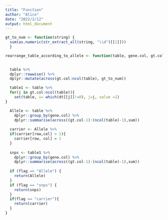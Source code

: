 ```yaml
---
title: "Function"
author: "Alice"
date: "2022/2/12"
output: html_document
---
```


```r

gt_to_num <- function(string) {
  sum(as.numeric(str_extract_all(string, "\\d")[[1]]))
  } 

rearrange_table_according_to_allele <- function(table, gene.col, gt.col, flag = c("Alleles", "Snps", "Carrier")){

  
  table %>%
  dplyr::rowwise() %>%
  dplyr::mutate(across(gt.col:ncol(table), gt_to_num))

  table1 <- table %>%
  for(j in gt.col:ncol(table)){ 
    set(table, i= which(dt[[j]]!=0), j=j, value =1) 
}

  Allele <- table %>% 
    dplyr::group_by(gene.col) %>%
    dplyr::summarise(across((gt.col-1):(ncol(table)-1),sum))
  
  carrier <- Allele %>%
  if(carrier[row,col] > 1){
    carrier[row, col] = 1
  }
  
  snps <- table1 %>%
    dplyr::group_by(gene.col) %>%
    dplyr::summarise(across((gt.col-1):(ncol(table)-1),sum))
  
  if (flag == "Allele") {
    return(Allele)
  }
  if (flag == "snps") {
    return(snps)
  } 
  if(flag == "carrier"){
    return(carrier)
  }
}
```

  
  